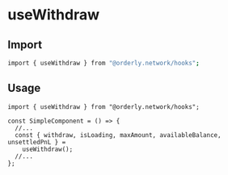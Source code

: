 
<Meta of={WithdrawStories} />

# useWithdraw

## Import

```bash
import { useWithdraw } from "@orderly.network/hooks";
```

## Usage

```tsx
import { useWithdraw } from "@orderly.network/hooks";

const SimpleComponent = () => {
  //...
  const { withdraw, isLoading, maxAmount, availableBalance, unsettledPnL } =
    useWithdraw();
  //...
};
```

<Canvas of={WithdrawStories.Default} />
